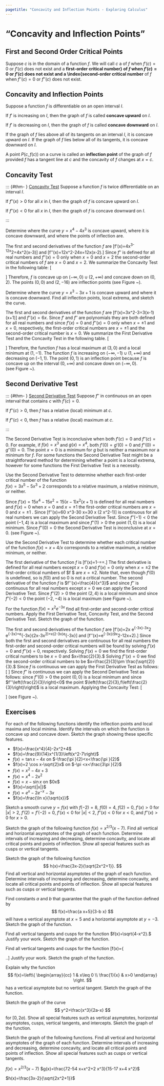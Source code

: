 ```yaml
---
pagetitle: "Concavity and Inflection Points - Exploring Calculus"
---
```

# "Concavity and Inflection Points"

## First and Second Order Critical Points


::: {#def- } 
Suppose $c$ is in the domain of a function $f$. We will call $c$ a \index{first-order critical number} of $f$ when $f'(c)=0$ or $f'(c)$ does not exist and a \index{second-order critical number} **first-order critical number} of $f$ when $f'(c)=0$ or $f'(c)$ does not exist and a \index{second-order critical number**  of $f$ when $f''(c)=0$ or $f''(c)$ does not exist.
::: 

## Concavity and Inflection Points


::: {#def- } 
Suppose a function $f$ is differentiable on an open interval $I.$ 
 
\item If $f'$ is increasing on $I,$ then the graph of $f$ is called \index{concave upward} **concave upward**  on $I.$
\item If $f'$ is decreasing on $I,$ then the graph of $f$ is called \index{concave downward} **concave downward**  on $I.$
 
::: 

If the graph of $f$ lies above all of its tangents on an interval $I,$ it is concave upward on $I.$ If the graph of $f$ lies below all of its tangents, it is concave downward on $I.$ 


::: {#def- } 
A point $P(c,f(c))$ on a curve is called an \index{inflection point} **inflection point**  of the graph of $f$ provided $f$ has a tangent line at $c$ and the concavity of $f$ changes at $x=c$.
::: 

## Concavity Test


::: {#thm- } [Concavity Test]
Suppose a function $f$ is twice differentiable on an interval $I.$ 
 
\item If $f''(x)>0$ for all $x$ in $I,$ then the graph of $f$ is concave upward on $I.$
\item If $f''(x)<0$ for all $x$ in $I,$ then the graph of $f$ is concave downward on $I.$
 
::: 

::: {#exm- }  

Determine where the curve $y=x^4-4x^3$ is concave upward, where it is concave downward, and where the points of inflection are. 
::: 


::: {.solution } 
The first and second derivatives of the function $f$ are
\[f'(x)=4x^3-12x^2=4x^2(x-3)\] and
\[f''(x)=12x^2-24x=12x(x-2).\]
Since $f''$ is defined for all real numbers and $f''(x)=0$ only when $x=0$ and $x=2$ the second-order critical numbers of $f$ are $x=0$ and $x=2$. We summarize the Concavity Test in the following table: 
\[
\begin{array}{c|c|c|l}
 \text{Interval} & f & f'' & \text{Conclusion} \\ \hline
 x<0 &   & + & \text{concave up} \\
 x=0 & 0  & 0 & \text{inflection point} \\
 0<x<2 &   & - & \text{concave down} \\
 x=2 & -16 & 0 & \text{inflection point} \\
 x>2 &   & + & \text{concave up}
\end{array}
\]
Therefore, $f$ is concave up on $(-\infty ,0)\cup (2,+\infty )$ and concave down on $(0,2).$ The points $(0,0)$ and $(2,-16)$ are inflection points (see Figure ~\ref{fig:graph12}). 
::: 


::: {#exm- }  
Determine where the curve $y=x^3-3x+1$ is concave upward and where it is concave downward. Find all inflection points, local extrema, and sketch the curve. 
::: 

::: {.solution } 
The first and second derivatives of the function $f$ are
\[f'(x)=3x^2-3=3(x-1)(x+1)\] and
$f''(x)=6x.$ Since $f'$ and $f''$ are polynomials they are both defined for all real numbers and since $f'(x)=0$ and $f''(x)=0$ only when $x=\pm 1$ and $x=0$, respectively, the first-order critical numbers are $x=\pm 1$ and the second-order critical number is $x=0$.
We summarize the First Derivative Test and the Concavity Test in the following table. 
\[
\begin{array}{c|c|c|c|l}
 \text{Interval} & f & f' & f'' & \text{Conclusion} \\ \hline
 x<-1 &   & + &   & \text{increasing} \\
 x=-1 & 3 & 0 &   & \text{relative maximium} \\
 -1<x<1 &   & - &   & \text{decreasing} \\
 x=1 & -1 & 0 &   & \text{relative minimum} \\
 x>1 &   & + &   & \text{increasing} \\
 x<0 &   &   & - & \text{concave down} \\
 x=0 & 1 &   & 0 & \text{inflection point} \\
 x>0 &   &   & + & \text{concave up}
\end{array}
\]
Therefore, the function $f$ has a local maximum at $(3,0)$ and a local minimum at $(1,-1).$ The function $f$ is increasing on $(-\infty ,-1)\cup (1,+\infty )$ and decreasing on $(-1,1).$ The point $(0,1)$ is an inflection point because $f$ is concave up on the interval $(0,+\infty )$ and concave down on $(-\infty ,0).$  
(see Figure ~\ref{fig:graph13}). 
::: 

## Second Derivative Test


::: {#thm- } [Second Derivative Test] 
Suppose $f''$ in continuous on an open interval that contains $c$ with $f'(c)=0.$
 
\item If $f''(c)>0,$ then $f$ has a relative (local) minimum at $c.$
\item If $f''(c)<0,$ then $f$ has a relative (local) maximum at $c.$
 
::: 

The Second Derivative Test is inconclusive when both $f'(c)=0$ and $f''(c)=0.$ For example, if $f(x)=x^3$ and $g(x)=x^4,$ both  $f'(0)=g'(0)=0$ and $f''(0)=g''(0)=0.$  The point $x=0$ is a minimum for $g$ but is neither a maximum nor a minimum for $f.$ For some functions the Second Derivative Test might be a straightforward method for determining whether a point is a local extrema, however for some functions the First Derivative Test is a necessity.


::: {#exm- }  
Use the Second Derivative Test to determine whether each first-order critical number of the function  
$f(x)=3x^5-5x^3+2$ corresponds to a relative maximum, a relative minimum, or neither. 
::: 

::: {.solution } 
Since $f'(x)=15 x^4-15 x^2=15 (x-1) x^2 (x+1)$ is defined for all real numbers and $f'(x)=0$ when $x=0$ and $x=\pm 1$ the first-order critical numbers are $x=0$ and $x=\pm 1$ . Since \[f''(x)=60 x^3-30 x=30 x \left(2 x^2-1\right)\] is continuous for all real numbers we can apply the Second Derivative Test. Since $f''(-1)<0$ the point $(-1,4)$ is a local maximum and since $f''(1)>0$ the point $(1,0)$ is a local minimum. Since $f''(0)=0$ the Second Derivative Test is inconclusive at $x=0$.  (see Figure ~\ref{fig:graph14}). 
::: 


::: {#exm- }  
Use the Second Derivative Test to determine whether each critical number of the function $f(x)= x+4/x$ corresponds to a relative maximum, a relative minimum, or neither. 
::: 

::: {.solution } 
The first derivative of the function $f$ is 
\[f'(x)=1-\frac{4}{x^2}=\frac{x^2-4}{x^2}=\frac{(x-2)(x+2)}{x^2}.\]
The first derivative is defined for all real numbers except $x=0$ and $f'(x)=0$ only when $x=\pm 2$ the first-order critical numbers of $f $ are $x= \pm 2$. Note that, even though $f'(0)$ is undefined, so is $f(0)$ and so $0$ is not a critical number. The second derivative of the function $f$ is 
$f''(x)=\frac{4}{x^3}$  and since $f''$ is continuous for all real numbers except $x=0$ we can apply the Second Derivative Test. Since $f''(2)>0$ the point $(2,4)$ is a local minimum and since $f''(-2)<0$ the point $(-2,-4)$ is a local maximum (see Figure ~\ref{fig:graph15}). 
::: 

::: {#exm- }  
For the function $f(x)=x^2e^{-3x}$ find all first-order and second-order critical numbers. Apply the First Derivative Test, Concavity Test, and the Second Derivative Test. Sketch the graph of the function.
::: 
 

::: {.solution } 
The first and second derivatives of the function $f$ are
\[f'(x)=2x e^{-3x}-3x^2 e^{-3x}=e^{-3x}\left(2x-3x^2\right)=x(2-3x)e^{-3x}\] and \[f''(x)=e^{-3x}\left(9x^2-12x+2\right).\] Since both the first and second derivatives are continuous for all real numbers the first-order and second-order critical numbers will be found by solving $f'(x)=0$ and $f''(x)=0$, respectively.   Solving $f'(x)=0$ we find the first-order critical numbers to be $x=0$ and $x=\frac{2}{3}.$ Solving $f''(x)=0$ we find the second-order critical numbers to be $x=\frac{2}{3}\pm \frac{\sqrt{2}}{3}.$ Since $f$ is continuous we can apply the First Derivative Test as follows:
\[ 
\begin{array}{c|c|c|l}
 \text{Interval} & f & f' & \text{Conclusion} \\[7pt] \hline
 x<0 &   & - & \text{decreasing} \\[7pt]
 x=0 & 0 & 0 & \text{relative minimum} \\[7pt]
 0<x<\frac{2}{3} &   & + & \text{increasing} \\[7pt]
 x=\frac{2}{3} & \frac{4}{9 e^2} & 0 & \text{relative maximum} \\[7pt]
 x>\frac{2}{3} &   & - & \text{decreasing}
\end{array}
\]
Since $f''$ is continuous we can apply the Second Derivative Test as follows: since $f''(0)>0$ the point $(0,0)$ is a local minimum and since $f''\left(\frac{2}{3}\right)<0$ the point $\left(\frac{2}{3},f\left(\frac{2}{3}\right)\right)$ is a local maximum. Applying the Concavity Test: 
\[
\begin{array}{c|c|c|l}
 \text{Interval} & f & f'' & \text{Conclusion} \\[7pt] \hline
 x<\frac{2}{3}-\frac{\sqrt{2}}{3} &   & + & \text{concave up} \\[7pt]
 x=\frac{2}{3}-\frac{\sqrt{2}}{3} & \frac{1}{9} \left(6-4 \sqrt{2}\right) e^{-2+\sqrt{2}} & 0 & \text{inflection point} \\[7pt]
 \frac{2}{3}-\frac{\sqrt{2}}{3}<x<\frac{2}{3}+\frac{\sqrt{2}}{3} &   & - & \text{concave down} \\[7pt]
 x=\frac{2}{3}+\frac{\sqrt{2}}{3} & \frac{2}{9} \left(3+2 \sqrt{2}\right) e^{-2-\sqrt{2}} & 0 & \text{inflection point} \\[7pt]
 x>\frac{2}{3}+\frac{\sqrt{2}}{3} &   & + & \text{concave up}
\end{array}
\]
(see Figure ~\ref{fig:graph16}). 
::: 


## Exercises

::: {#exr- } 
For each of the following functions identify the inflection points and local maxima and local minima. Identify the intervals on which the function is concave up and concave down. Sketch the graph showing these specific features. 
 
- $f(x)=\frac{x^4}{4}-2x^2+4$ 
- $f(x)=\frac{9}{14}x^{1/3}\left(x^2-7\right)$ 
- $f(x)=\tan  x-4x$ on $-\frac{\pi }{2}<x<\frac{\pi }{2}$ 
- $f(x)=2 \cos  x-\sqrt{2}x$ on  $-\pi <x<\frac{3\pi }{2}$ 
- $f(x)=x^2-4x+3$ 
- $f(x)=x^4-2x^2$
- $f(x)=x-\sin  x$ on $0\leq  x\leq  2\pi $ 
- $f(x)=\sqrt{|x|}$ 
- $f(x)=e^x-2e^{-x}-3x$ 
- $f(x)=\frac{\ln  x}{\sqrt{x}}$ 
 
::: 

::: {#exr- } 
Sketch a smooth curve $y=f(x)$ with $f(-2)=8,$ $f(0)=4,$ $f(2)=0,$ $f'(x)>0$ for $|x|>2,$ $f'(2)=f'(-2)=0,$ $f'(x)<0$ for $|x|<2,$ $f''(x)<0$ for $x<0,$ and $f''(x)>0$ for $x>0.$ 
::: 

::: {#exr- } 
Sketch the graph of the following function $f(x)=x^{2/3}(x-7) .$ Find all vertical and horizontal asymptotes of the graph of each function. Determine intervals of increasing and decreasing, determine concavity, and locate all critical points and points of inflection. Show all special features such as cusps or vertical tangents. 
::: 

::: {#exr- } 
Sketch the graph of the following function 
$$
h(x)=\frac{3x-2}{\sqrt{2x^2+1}}.
$$ 
Find all vertical and horizontal asymptotes of the graph of each function. Determine intervals of increasing and decreasing, determine concavity, and locate all critical points and points of inflection. Show all special features such as cusps or vertical tangents. 
::: 

::: {#exr- } 
Find constants $a$ and $b$ that guarantee that the graph of the function defined by 
$$
f(x)=\frac{a x+5}{3-b x}
$$
 will have a vertical asymptote at $x=5$ and a horizontal asymptote at $y=-3.$ Sketch the graph of the function. 
::: 

::: {#exr- } 
Find all vertical tangents and cusps for the function $f(x)=\sqrt{4-x^2}.$ Justify your work. Sketch the graph of the function. 
::: 

::: {#exr- } 
Find all vertical tangents and cusps for the function 
\[f(x)=\left\{
\begin{array}{cc}
 x^{1/3}+3 & x\leq 0 \\
 3-x^{1/5} & x\geq 0
\end{array}
\right..\] 
Justify your work. Sketch the graph of the function. 
::: 

::: {#exr- } 
Explain why the function 
$$
f(x)=\left\{
\begin{array}{cc}
 1 & x\leq 0 \\
 \frac{1}{x} & x>0
\end{array}
\right.
$$
has a vertical asymptote but no vertical tangent. Sketch the graph of the function. 
::: 

::: {#exr- } 
Sketch the graph of the curve 
$$
y^2=\frac{x^3}{2a-x}
$$ 
for [$0,2a$). Show all special features such as vertical asymptotes, horizontal asymptotes, cusps, vertical tangents, and intercepts. Sketch the graph of the function. 
::: 

::: {#exr- } 
Sketch the graph of the following functions. Find all vertical and horizontal asymptotes of the graph of each function. Determine intervals of increasing and decreasing, determine concavity, and locate all critical points and points of inflection. Show all special features such as cusps or vertical tangents. 
    
\item $f(x)=x^{2/3}(x-7)$ 
\item $g(x)=\frac{72-54 x+x^2+2 x^3}{15-17 x+4 x^2}$
\item $h(x)=\frac{3x-2}{\sqrt{2x^2+1}}$
 
::: 




